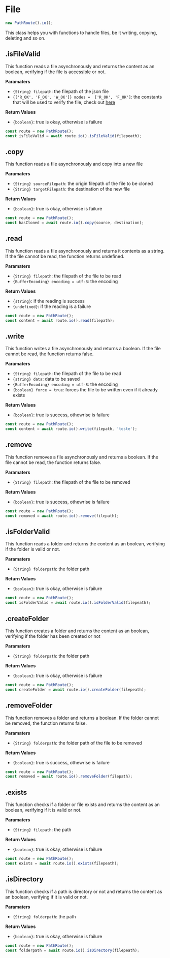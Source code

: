 # File

```ts
new PathRoute().io();
```

This class helps you with functions to handle files, be it writing, copying, deleting and so on.

## .isFileValid

This function reads a file asynchronously and returns the content as an boolean, verifying
if the file is accessible or not.

**Paramaters**

-   `{String} filepath`: the filepath of the json file
-   `{['R_OK', 'F_OK', 'W_OK']} modes =  ['R_OK', 'F_OK']`: the constants that will be used to verify the file, check out [here](https://nodejs.org/dist/latest-v10.x/docs/api/fs.html#fs_fspromises_access_path_mode)

**Return Values**

-   `{boolean}`: true is okay, otherwise is failure

```ts
const route = new PathRoute();
const isFileValid = await route.io().isFileValid(filepeath);
```

## .copy

This function reads a file asynchronously and copy into a new file

**Paramaters**

-   `{String} sourceFilepath`: the origin filepath of the file to be cloned
-   `{String} targetFilepath`: the destination of the new file

**Return Values**

-   `{boolean}`: true is okay, otherwise is failure

```ts
const route = new PathRoute();
const hasCloned = await route.io().copy(source, destination);
```

## .read

This function reads a file asynchronously and returns it contents as a string.
If the file cannot be read, the function returns undefined.

**Paramaters**

-   `{String} filepath`: the filepath of the file to be read
-   `{BufferEncoding} encoding = utf-8`: the encoding

**Return Values**

-   `{string}`: if the reading is success
-   `{undefined}`: if the reading is a failure

```ts
const route = new PathRoute();
const content = await route.io().read(filepath);
```

## .write

This function writes a file asynchronously and returns a boolean.
If the file cannot be read, the function returns false.

**Paramaters**

-   `{String} filepath`: the filepath of the file to be read
-   `{string} data`: data to be saved
-   `{BufferEncoding} encoding = utf-8`: the encoding
-   `{boolean} force = true`: forces the file to be written even if it already exists

**Return Values**

-   `{boolean}`: true is success, othewrise is failure

```ts
const route = new PathRoute();
const content = await route.io().write(filepath, 'teste');
```

## .remove

This function removes a file asynchronously and returns a boolean.
If the file cannot be read, the function returns false.

**Paramaters**

-   `{String} filepath`: the filepath of the file to be removed

**Return Values**

-   `{boolean}`: true is success, othewrise is failure

```ts
const route = new PathRoute();
const removed = await route.io().remove(filepath);
```

## .isFolderValid

This function reads a folder and returns the content as an boolean, verifying
if the folder is valid or not.

**Paramaters**

-   `{String} folderpath`: the folder path

**Return Values**

-   `{boolean}`: true is okay, otherwise is failure

```ts
const route = new PathRoute();
const isFolderValid = await route.io().isFolderValid(filepeath);
```

## .createFolder

This function creates a folder and returns the content as an boolean, verifying
if the folder has been created or not

**Paramaters**

-   `{String} folderpath`: the folder path

**Return Values**

-   `{boolean}`: true is okay, otherwise is failure

```ts
const route = new PathRoute();
const createFolder = await route.io().createFolder(filepeath);
```

## .removeFolder

This function removes a folder and returns a boolean.
If the folder cannot be removed, the function returns false.

**Paramaters**

-   `{String} folderpath`: the folder path of the file to be removed

**Return Values**

-   `{boolean}`: true is success, othewrise is failure

```ts
const route = new PathRoute();
const removed = await route.io().removeFolder(filepath);
```

## .exists

This function checks if a folder or file exists and returns the content as an boolean, verifying
if it is valid or not.

**Paramaters**

-   `{String} filepath`: the path

**Return Values**

-   `{boolean}`: true is okay, otherwise is failure

```ts
const route = new PathRoute();
const exists = await route.io().exists(filepeath);
```

## .isDirectory

This function checks if a path is directory or not and returns the content as an boolean, verifying
if it is valid or not.

**Paramaters**

-   `{String} folderpath`: the path

**Return Values**

-   `{boolean}`: true is okay, otherwise is failure

```ts
const route = new PathRoute();
const folderpath = await route.io().isDirectory(filepeath);
```
